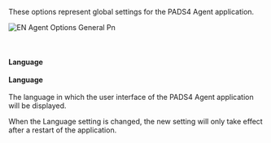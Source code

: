 These options represent global settings for the PADS4 Agent application.

![EN Agent Options General Pn](/images/digital-signage/windows-applications/agent/tools/EN-Agent-Options-General.png)

 

#### **Language**

**Language**\
\
The language in which the user interface of the PADS4 Agent application will be displayed.

When the Language setting is changed, the new setting will only take effect after a restart of the application.